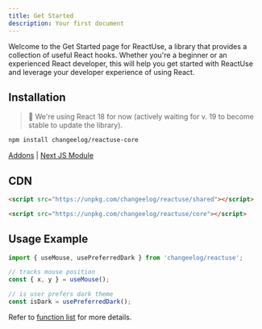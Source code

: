 ```yaml
---
title: Get Started
description: Your first document
---
```


Welcome to the Get Started page for ReactUse, a library that provides a collection of useful React hooks. Whether you're a beginner or an experienced React developer, this will help you get started with ReactUse and leverage your developer experience of using React.

## Installation

> 🚀 We're using React 18 for now (actively waiting for v. 19 to become stable to update the library).

```bash
npm install changeelog/reactuse-core
```

[Addons](https://example.com) | [Next JS Module](https://example.com)

## CDN

```html
<script src="https://unpkg.com/changeelog/reactuse/shared"></script>

<script src="https://unpkg.com/changeelog/reactuse/core"></script>
```

## Usage Example

```ts
import { useMouse, usePreferredDark } from 'changeelog/reactuse';

// tracks mouse position
const { x, y } = useMouse();

// is user prefers dark theme
const isDark = usePreferredDark();
```

Refer to [function list](http://example.com) for more details.
